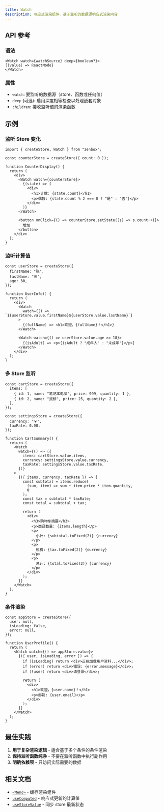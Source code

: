 ```yaml
---
title: Watch
description: 响应式渲染组件，基于监听的数据源响应式渲染内容
---
```


## API 参考

### 语法

```tsx
<Watch watch={watchSource} deep={boolean?}>
{(value) => ReactNode}
</Watch>
```

### 属性

- `watch`: 要监听的数据源（store、函数或任何值）
- `deep` (可选): 启用深度相等检查以处理嵌套对象
- `children`: 接收监听值的渲染函数

## 示例

### 监听 Store 变化

```tsx
import { createStore, Watch } from "zenbox";

const counterStore = createStore({ count: 0 });

function CounterDisplay() {
  return (
    <div>
      <Watch watch={counterStore}>
        {(state) => (
          <div>
            <h1>计数: {state.count}</h1>
            <p>偶数: {state.count % 2 === 0 ? "是" : "否"}</p>
          </div>
        )}
      </Watch>

      <button onClick={() => counterStore.setState((s) => s.count++)}>
        增加
      </button>
    </div>
  );
}
```

### 监听计算值

```tsx
const userStore = createStore({
  firstName: "张",
  lastName: "三",
  age: 30,
});

function UserInfo() {
  return (
    <div>
      <Watch
        watch={() => `${userStore.value.firstName}${userStore.value.lastName}`}
      >
        {(fullName) => <h1>欢迎，{fullName}！</h1>}
      </Watch>

      <Watch watch={() => userStore.value.age >= 18}>
        {(isAdult) => <p>{isAdult ? "成年人" : "未成年"}</p>}
      </Watch>
    </div>
  );
}
```

### 多 Store 监听

```tsx
const cartStore = createStore({
  items: [
    { id: 1, name: "笔记本电脑", price: 999, quantity: 1 },
    { id: 2, name: "鼠标", price: 25, quantity: 2 },
  ],
});

const settingsStore = createStore({
  currency: "￥",
  taxRate: 0.08,
});

function CartSummary() {
  return (
    <Watch
      watch={() => ({
        items: cartStore.value.items,
        currency: settingsStore.value.currency,
        taxRate: settingsStore.value.taxRate,
      })}
    >
      {({ items, currency, taxRate }) => {
        const subtotal = items.reduce(
          (sum, item) => sum + item.price * item.quantity,
          0
        );
        const tax = subtotal * taxRate;
        const total = subtotal + tax;

        return (
          <div>
            <h3>购物车摘要</h3>
            <p>商品数量: {items.length}</p>
            <p>
              小计: {subtotal.toFixed(2)} {currency}
            </p>
            <p>
              税费: {tax.toFixed(2)} {currency}
            </p>
            <p>
              总计: {total.toFixed(2)} {currency}
            </p>
          </div>
        );
      }}
    </Watch>
  );
}
```

### 条件渲染

```tsx
const appStore = createStore({
  user: null,
  isLoading: false,
  error: null,
});

function UserProfile() {
  return (
    <Watch watch={() => appStore.value}>
      {({ user, isLoading, error }) => {
        if (isLoading) return <div>正在加载用户资料...</div>;
        if (error) return <div>错误: {error.message}</div>;
        if (!user) return <div>请登录</div>;

        return (
          <div>
            <h1>欢迎，{user.name}！</h1>
            <p>邮箱: {user.email}</p>
          </div>
        );
      }}
    </Watch>
  );
}
```

## 最佳实践

1. **用于复杂渲染逻辑** - 适合基于多个条件的条件渲染
2. **保持监听函数纯净** - 不要在监听函数中执行副作用
3. **明确依赖项** - 只访问实际需要的数据

## 相关文档

- [`<Memo>`](./Memo) - 缓存渲染组件
- [`useComputed`](../hooks/useComputed) - 响应式更新的计算值
- [`useStoreValue`](../hooks/useStoreValue) - 同步 store 最新状态

